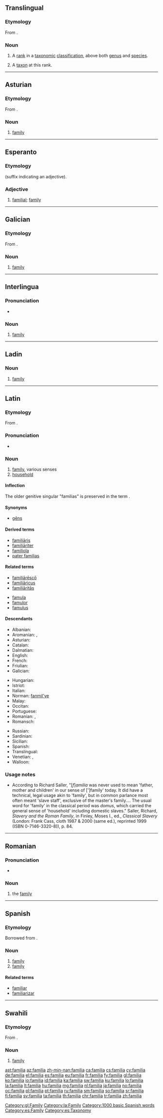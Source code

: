 {{also|família}}
==Translingual==

===Etymology===
From {{etyl|la|mul}} {{term|familia|lang=la}}.

===Noun===
{{head|mul|noun}}

# {{context|taxonomy|lang=mul}} A [[rank]] in a [[taxonomic]] [[classification]], above both [[genus]] and [[species]].
# {{context|taxonomy|lang=mul}} A [[taxon]] at this rank.
----
==Asturian==
{{wikipedia|lang=ast}}

===Etymology===
From {{etyl|la|ast}} {{term|familia|lang=la}}.

===Noun===
{{ast-noun|f|families}}

# [[family]]
----
==Esperanto==

===Etymology===
{{suffix|familio|a|lang=eo}} (suffix indicating an adjective).

===Adjective===
{{eo-head}}

# [[familial]]; [[family]] {{gloss|attributively}}
----
==Galician==

===Etymology===
From {{etyl|la|gl}} {{term|familia|lang=la}}.

===Noun===
{{gl-noun|f}}

# [[family]]
[[Category:gl:Family]]
----
==Interlingua==

===Pronunciation===
* {{IPA|/faˈmi.lja/|lang=ia}}

===Noun===
{{ia-noun|s}}

# [[family]]
----
==Ladin==

===Noun===
{{lld-noun|f|families}}

# [[family]]
----
==Latin==

===Etymology===
From {{term|famulus|lang=la}}.

===Pronunciation===
* {{a|Classical}} {{IPA|/faˈmi.li.a/|lang=la}}

===Noun===
{{la-noun|familia|familiae|familiae|f|first}}

# [[family]], various senses
# [[household]]

====Inflection====
{{la-decl-1st|famili}}

The older genitive singular "familias" is preserved in the term {{term|pater familias|||lang=la}}.

====Synonyms====
* {{sense|family}} [[gens|gēns]]

====Derived terms====
* [[familiaris|familiāris]]
* [[familiariter|familiāriter]]
* [[familiola]]
* [[pater familias]]

====Related terms====
{{top2}}
* [[familiaresco|familiārēscō]]
* [[familiaricus|familiāricus]]
* [[familiaritas|familiāritās]]
{{mid2}}
* [[famula]]
* [[famulor]]
* [[famulus]]
{{bottom}}

====Descendants====
{{top3}}
* Albanian: {{l|sq|fëmijë}}
* Aromanian: {{l|rup|fumealji}}, {{l|rup|fumelj}}
* Asturian: {{l|ast|familia}}
* Catalan: {{l|ca|família}}
* Dalmatian: {{l|dlm|famalja}}
* English: {{l|en|family}}
* French: {{l|fr|famille}}
* Friulian: {{l|fur|famee}}
* Galician: {{l|gl|familia}}
{{mid3}}
* Hungarian: {{l|hu|família}}
* Istriot: {{l|ist|fameîa}}
* Italian: {{l|it|famiglia}}
* Norman: [[fanmil'ye]]
* Malay: {{l|ms|famili}}
* Occitan: {{l|oc|familha}}
* Portuguese: {{l|pt|família}}
* Romanian: {{l|ro|familie}}, {{l|ro|femeie}}
* Romansch: {{l|rm|famiglia}}
{{mid2}}
* Russian: {{l|ru|фамилия|tr=famílija}}
* Sardinian: {{l|sro|famíglia}}
* Sicilian: {{l|scn|famigghia}}
* Spanish: {{l|es|familia}}
* Translingual: {{l|mul|familia}} {{a|taxonomy}}
* Venetian: {{l|vec|faméja}}, {{l|vec|famégia}}
* Walloon: {{l|wa|famile}}
{{bottom}}

===Usage notes===
* According to Richard Saller, "[''f'']''amilia'' was never used to mean 'father, mother and children' in our sense of [']family' today. It did have a technical, legal usage akin to 'family', but in common parlance most often meant 'slave staff', exclusive of the master's family.... The usual word for 'family' in the classical period was ''domus'', which carried the general sense of 'household' including domestic slaves." Saller, Richard, ''Slavery and the Roman Family'', in Finley, Moses I., ed., ''Classical Slavery'' (London: Frank Cass, cloth 1987 & 2000 (same ed.), reprinted 1999 (ISBN 0-7146-3320-8)), p.&nbsp;84.

[[Category:la:Family]]

----

==Romanian==

===Pronunciation===
* {{IPA|[faˈmi.li.a]|lang=ro}}

===Noun===
{{ro-noun-def|f|na|familie}}

# the [[family]]

----

==Spanish==

===Etymology===
Borrowed from {{etyl|la|es}} {{term|familia|lang=la}}.

===Noun===
{{es-noun|f}}

# [[family]] {{gloss|nuclear family}}
# [[family]] {{gloss|group or aggregation of things classed together as kindred or related from possessing in common characteristics which distinguish them from other things of the same order}}

====Related terms====
* [[familiar]]
* [[familiarizar]]

[[Category:1000 basic Spanish words]]

[[Category:es:Family]]
[[Category:es:Taxonomy]]

----

==Swahili==

===Etymology===
From {{etyl|la|sw}} {{m|la|familia}}.
===Noun===
{{sw-noun|n}}

# [[family]]

[[ast:familia]]
[[az:familia]]
[[zh-min-nan:familia]]
[[ca:familia]]
[[cs:familia]]
[[cy:familia]]
[[de:familia]]
[[el:familia]]
[[es:familia]]
[[eu:familia]]
[[fr:familia]]
[[fy:familia]]
[[gl:familia]]
[[ko:familia]]
[[io:familia]]
[[id:familia]]
[[ka:familia]]
[[sw:familia]]
[[ku:familia]]
[[lo:familia]]
[[la:familia]]
[[lt:familia]]
[[hu:familia]]
[[mg:familia]]
[[nl:familia]]
[[ja:familia]]
[[no:familia]]
[[oc:familia]]
[[pl:familia]]
[[pt:familia]]
[[ru:familia]]
[[sm:familia]]
[[so:familia]]
[[sr:familia]]
[[fi:familia]]
[[sv:familia]]
[[ta:familia]]
[[th:familia]]
[[chr:familia]]
[[tr:familia]]
[[zh:familia]]
